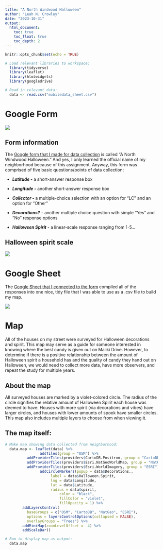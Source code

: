 ```yaml
---
title: "A North Windwood Halloween"
author: "Leah N. Crowley"
date: "2023-10-31"
output:
  html_document:
    toc: true
    toc_float: true
    toc_depth: 2
---
```


```r
knitr::opts_chunk$set(echo = TRUE)

# Load relevant libraries to workspace: 
  library(tidyverse)
  library(leaflet)
  library(htmlwidgets)
  library(googledrive)

```

```r

# Read in relevant data:
  data <- read.csv("mobiledata_sheet.csv")

```

# Google Form

![](cap.PNG)

## Form information
The [Google form that I made for data collection](https://forms.gle/uXd8xeTC6C27YP687) is called "A North Windwood Halloween." And yes, I only learned the official name of my neighborhood because of this assignment. Anyway, this form was comprised of five basic questions/points of data collection:

-   ***Latitude -*** a short-answer response box

-    ***Longitude -*** another short-answer response box

-    ***Collector -*** a multiple-choice selection with an option for "LC" and an option for "Other"

-    ***Decorations?*** - another multiple choice question with simple "Yes" and "No" response options

-    ***Halloween Spirit*** - a linear-scale response ranging from 1-5...

## Halloween spirit scale

![](cap5.PNG)

# Google Sheet
The [Google Sheet that I connected to the form](https://docs.google.com/spreadsheets/d/1dGCrX67utFIrrSzU9jj4QMlVwhGC8MyQ8L6uYdaCDAE/edit?usp=sharing) compiled all of the responses into one nice, tidy file that I was able to use as a .csv file to build my map. 

![](cap4.PNG)

# Map
All of the houses on my street were surveyed for Halloween decorations and spirit. This map may serve as a guide for someone interested in knowing where the best candy is given out on Maliki Drive. However, to determine if there is a positive relationship between the amount of Halloween spirit a household has and the quality of candy they hand out on Halloween, we would need to collect more data, have more observers, and repeat the study for multiple years. 

## About the map
All surveyed houses are marked by a violet-colored circle. The radius of the circle signifies the relative amount of Halloween Spirit each house was deemed to have. Houses with more spirit (via decorations and vibes) have larger circles, and houses with lower amounts of spook have smaller circles. This map also includes multiple layers to choose from when viewing it. 

## The map itself:

```r

# Make map showing data collected from neighborhood: 
  data.map <- leaflet(data) %>% 
                addTiles(group = "OSM") %>%
          addProviderTiles(providers$CartoDB.Positron, group = "CartoDB") %>%
          addProviderTiles(providers$Esri.NatGeoWorldMap, group = "NatGeo") %>%
          addProviderTiles(providers$Esri.WorldImagery, group = "ESRI") %>%
                addCircleMarkers(popup = data$Decorations.,
                     label = data$Halloween.Spirit,
                     lng = data$Longitude, 
                     lat = data$Latitude,
                     radius = data$spirit,
                         color = "black",
                         fillColor = "violet",
                         fillOpacity = 1) %>%
        addLayersControl(
          baseGroups = c("OSM", "CartoDB", "NatGeo", "ESRI"),
          options = layersControlOptions(collapsed = FALSE),
          overlayGroups = "Trees") %>%
        addMiniMap(zoomLevelOffset = -4) %>%
        addScaleBar()

# Run to display map as output:
  data.map
                  
```
